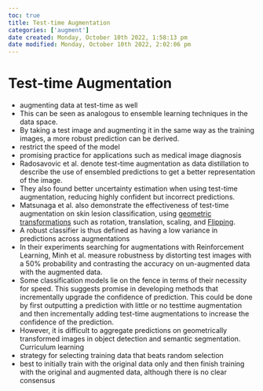 ```yaml
---
toc: true
title: Test-time Augmentation
categories: ['augment']
date created: Monday, October 10th 2022, 1:58:13 pm
date modified: Monday, October 10th 2022, 2:02:06 pm
---
```


# Test-time Augmentation
- augmenting data at test-time as well
- This can be seen as analogous to ensemble learning techniques in the data space.
- By taking a test image and augmenting it in the same way as the training images, a more robust prediction can be derived.
- restrict the speed of the model
- promising practice for applications such as medical image diagnosis
- Radosavovic et al. denote test-time augmentation as data distillation to describe the use of ensembled predictions to get a better representation of the image.
- They also found better uncertainty estimation when using test-time augmentation, reducing highly confident but incorrect predictions.
- Matsunaga et al. also demonstrate the effectiveness of test-time augmentation on skin lesion classification, using [geometric transformations](geometric transformations.qmd) such as rotation, translation, scaling, and [Flipping](Flipping.qmd).
- A robust classifier is thus defined as having a low variance in predictions across augmentations
- In their experiments searching for augmentations with Reinforcement Learning, Minh et al. measure robustness by distorting test images with a 50% probability and contrasting the accuracy on un-augmented data with the augmented data.
- Some classification models lie on the fence in terms of their necessity for speed. This suggests promise in developing methods that incrementally upgrade the confidence of prediction. This could be done by first outputting a prediction with little or no testtime augmentation and then incrementally adding test-time augmentations to increase the confidence of the prediction.
- However, it is difficult to aggregate predictions on geometrically transformed images in object detection and semantic segmentation. Curriculum learning
- strategy for selecting training data that beats random selection
- best to initially train with the original data only and then finish training with the original and augmented data, although there is no clear consensus



